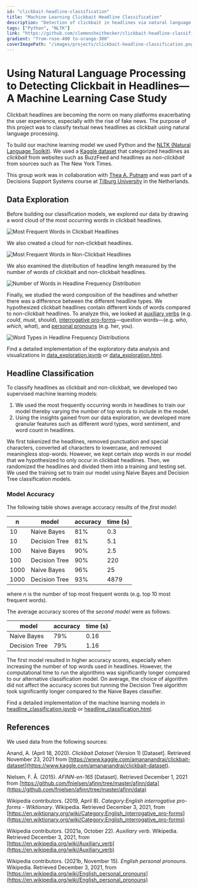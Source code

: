 ```yaml
---
id: "clickbait-headline-classification"
title: "Machine Learning Clickbait Headline Classification"
description: "Detection of clickbait in headlines via natural language processing using Python and NLTK."
tags: ["Python", "NLTK"]
link: "https://github.com/clemensheithecker/clickbait-headline-classification"
gradient: "from-rose-400 to-orange-300"
coverImagePath: "/images/projects/clickbait-headline-classification.png"
---
```


<ProjectInfo
  description={description}
  tags={tags}
  link={link}
  gradient={gradient}
/>

# Using Natural Language Processing to Detecting Clickbait in Headlines—A Machine Learning Case Study

Clickbait headlines are becoming the norm on many platforms exacerbating the user experience, especially with the rise of fake news. The purpose of this project was to classify textual news headlines as clickbait using natural language processing.

To build our machine learning model we used Python and the [NLTK (Natural Language Toolkit)](https://www.nltk.org/). We used a [Kaggle dataset](https://www.kaggle.com/amananandrai/clickbait-dataset) that categorized headlines as _clickbait_ from websites such as BuzzFeed and headlines as _non-clickbait_ from sources such as The New York Times.

This group work was in collaboration with [Thea A. Putnam](https://github.com/theaputnam) and was part of a Decisions Support Systems course at [Tilburg University](https://www.tilburguniversity.edu/) in the Netherlands.

## Data Exploration

Before building our classification models, we explored our data by drawing a word cloud of the most occurring words in clickbait headlines.

![Most Frequent Words in Clickbait Headlines](/images/projects/clickbait-headline-classification/most-frequent-clickbait-words.png)

We also created a cloud for non-clickbait headlines.

![Most Frequent Words in Non-Clickbait Headlines](/images/projects/clickbait-headline-classification/most-frequent-non-clickbait-words.png)

We also examined the distribution of headline length measured by the number of words of clickbait and non-clickbait headlines.

![Number of Words in Headline Frequency Distribution](/images/projects/clickbait-headline-classification/word-number-distributions.png)

Finally, we studied the word composition of the headlines and whether there was a difference between the different headline types. We hypothesized clickbait headlines contain different kinds of words compared to non-clickbait headlines. To analyze this, we looked at [auxiliary verbs](https://en.wikipedia.org/wiki/Auxiliary_verb) (e.g. _could_, _must_, _should_), [interrogative pro-forms](https://en.wiktionary.org/wiki/Category:English_interrogative_pro-forms)—question words—(e.g. _who_, _which_, _what_), and [personal pronouns](https://en.wikipedia.org/wiki/English_personal_pronouns) (e.g. her, you).

![Word Types in Headline Frequency Distributions](/images/projects/clickbait-headline-classification/word-type-distributions.png)

Find a detailed implementation of the exploratory data analysis and visualizations in [data_exploration.ipynb](https://github.com/clemensheithecker/clickbait-headline-classification/blob/main/data_exploration.ipynb) or [data_exploration.html](https://github.com/clemensheithecker/clickbait-headline-classification/blob/main/data_exploration.html).

## Headline Classification

To classify headlines as clickbait and non-clickbait, we developed two supervised machine learning models:

1. We used the most frequently occurring words in headlines to train our model thereby varying the number of top words to include in the model.
2. Using the insights gained from our data exploration, we developed more granular features such as different word types, word sentiment, and word count in headlines.

We first tokenized the headlines, removed punctuation and special characters, converted all characters to lowercase, and removed meaningless stop-words. However, we kept certain stop words in our model that we hypothesized to only occur in clickbait headlines. Then, we randomized the headlines and divided them into a training and testing set. We used the training set to train our model using Naive Bayes and Decision Tree classification models.

### Model Accuracy

The following table shows average accuracy results of the _first model_:

| n    | model         | accuracy | time (s) |
| ---- | ------------- | -------- | -------- |
| 10   | Naive Bayes   | 81%      | 0.3      |
| 10   | Decision Tree | 81%      | 5.1      |
| 100  | Naive Bayes   | 90%      | 2.5      |
| 100  | Decision Tree | 90%      | 220      |
| 1000 | Naive Bayes   | 96%      | 25       |
| 1000 | Decision Tree | 93%      | 4879     |

where _n_ is the number of top most frequent words (e.g. top 10 most frequent words).

The average accuracy scores of the _second model_ were as follows:

| model         | accuracy | time (s) |
| ------------- | -------- | -------- |
| Naive Bayes   | 79%      | 0.16     |
| Decision Tree | 79%      | 1.16     |

The first model resulted in higher accuracy scores, especially when increasing the number of top words used in headlines. However, the computational time to run the algorithms was significantly longer compared to our alternative classification model. On average, the choice of algorithm did not affect the accuracy scores but running the Decision Tree algorithm took significantly longer compared to the Naive Bayes classifier.

Find a detailed implementation of the machine learning models in [headline_classification.ipynb](https://github.com/clemensheithecker/clickbait-headline-classification/blob/main/headline_classification.ipynb) or [headline_classification.html](https://github.com/clemensheithecker/clickbait-headline-classification/blob/main/headline_classification.html).

## References

We used data from the following sources:

Anand, A. (April 18, 2020). _Clickbait Dataset_ (Version 1) [Dataset]. Retrieved November 23, 2021 from [https://www.kaggle.com/amananandrai/clickbait-dataset](https://www.kaggle.com/amananandrai/clickbait-dataset).

Nielsen, F. Å. (2015). _AFINN-en-165_ [Dataset]. Retrieved December 1, 2021 from [https://github.com/fnielsen/afinn/tree/master/afinn/data](https://github.com/fnielsen/afinn/tree/master/afinn/data)

Wikipedia contributors. (2019, April 8). _Category:English interrogative pro-forms - Wiktionary_. Wikipedia. Retrieved December 3, 2021, from [https://en.wiktionary.org/wiki/Category:English_interrogative_pro-forms](https://en.wiktionary.org/wiki/Category:English_interrogative_pro-forms)

Wikipedia contributors. (2021a, October 22). _Auxiliary verb_. Wikipedia. Retrieved December 3, 2021, from [https://en.wikipedia.org/wiki/Auxiliary_verb](https://en.wikipedia.org/wiki/Auxiliary_verb)

Wikipedia contributors. (2021b, November 15). _English personal pronouns_. Wikipedia. Retrieved December 3, 2021, from [https://en.wikipedia.org/wiki/English_personal_pronouns](https://en.wikipedia.org/wiki/English_personal_pronouns)
